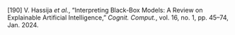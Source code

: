 \[190\]	V. Hassija *et al.*, “Interpreting Black-Box Models: A Review on Explainable Artificial Intelligence,” *Cognit. Comput.*, vol. 16, no. 1, pp. 45–74, Jan. 2024\.
